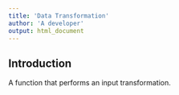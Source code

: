 ```yaml
---
title: 'Data Transformation'
author: 'A developer'
output: html_document
---
```


## Introduction

A function that performs an input transformation.
